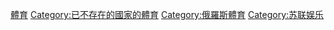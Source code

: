 {{Commons category|Sports in the Soviet Union}}

[[Category:蘇聯文化|體育]]
[[Category:已不存在的國家的體育|Category:已不存在的國家的體育]]
[[Category:俄羅斯體育|Category:俄羅斯體育]]
[[Category:苏联娱乐|Category:苏联娱乐]]